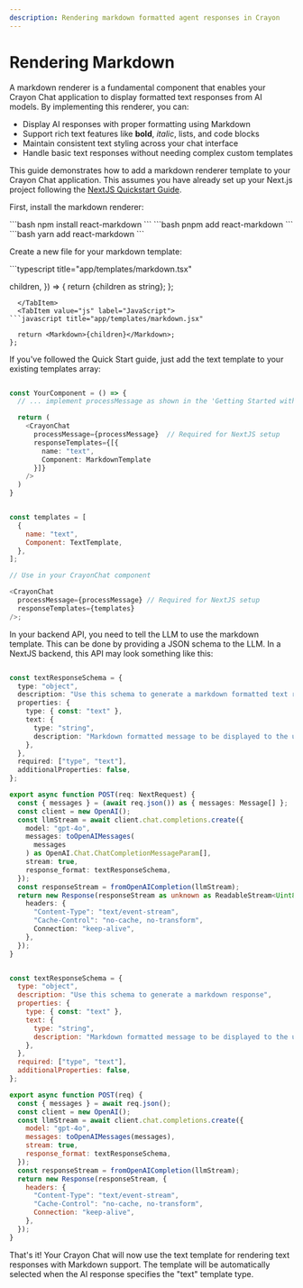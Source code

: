 ```yaml
---
description: Rendering markdown formatted agent responses in Crayon
---
```



# Rendering Markdown

A markdown renderer is a fundamental component that enables your Crayon Chat application to display formatted text responses from AI models. By implementing this renderer, you can:

- Display AI responses with proper formatting using Markdown
- Support rich text features like **bold**, _italic_, lists, and code blocks
- Maintain consistent text styling across your chat interface
- Handle basic text responses without needing complex custom templates

This guide demonstrates how to add a markdown renderer template to your Crayon Chat application. This assumes you have already set up your Next.js project following
the [NextJS Quickstart Guide](/quickstart/002-nextjs.mdx).

<Steps>

<Step title="Install Required Dependencies">

First, install the markdown renderer:

<Tabs groupId="js-package-manager">
  <TabItem value="npm" label="npm">
    ```bash npm install react-markdown ```
  </TabItem>
  <TabItem value="pnpm" label="pnpm">
    ```bash pnpm add react-markdown ```
  </TabItem>
  <TabItem value="yarn" label="yarn">
    ```bash yarn add react-markdown ```
  </TabItem>
</Tabs>

</Step>

<Step title="Create Markdown Template">

Create a new file for your markdown template:

<Tabs groupId="frontend-lang">
  <TabItem value="ts" label="TypeScript">
```typescript title="app/templates/markdown.tsx"

  children,
}) => {
  return <Markdown>{children as string}</Markdown>;
};
```
  </TabItem>
  <TabItem value="js" label="JavaScript">
```javascript title="app/templates/markdown.jsx"

  return <Markdown>{children}</Markdown>;
};
```
  </TabItem>
</Tabs>

</Step>

<Step title="Update Your Page Component">

If you've followed the Quick Start guide, just add the text template to your existing templates array:

<Tabs groupId="frontend-lang">
  <TabItem value="ts" label="TypeScript">

```typescript title="app/page.tsx"

const YourComponent = () => {
  // ... implement processMessage as shown in the 'Getting Started with Crayon' guide

  return (
    <CrayonChat
      processMessage={processMessage}  // Required for NextJS setup
      responseTemplates={[{
        name: "text",
        Component: MarkdownTemplate
      }]}
    />
  )
}
```

  </TabItem>
  <TabItem value="js" label="JavaScript">

```javascript title="app/page.jsx"

const templates = [
  {
    name: "text",
    Component: TextTemplate,
  },
];

// Use in your CrayonChat component

<CrayonChat
  processMessage={processMessage} // Required for NextJS setup
  responseTemplates={templates}
/>;
```

  </TabItem>
</Tabs>

</Step>

<Step title="Update your backend API to tell the LLM to use the markdown template">

In your backend API, you need to tell the LLM to use the markdown template. This can be done by providing a JSON schema to the LLM. In a NextJS backend, this API may look
something like this:

<Tabs groupId='frontend-lang'>

<TabItem value="ts" label="TypeScript">

```ts

const textResponseSchema = {
  type: "object",
  description: "Use this schema to generate a markdown formatted text response",
  properties: {
    type: { const: "text" },
    text: {
      type: "string",
      description: "Markdown formatted message to be displayed to the user",
    },
  },
  required: ["type", "text"],
  additionalProperties: false,
};

export async function POST(req: NextRequest) {
  const { messages } = (await req.json()) as { messages: Message[] };
  const client = new OpenAI();
  const llmStream = await client.chat.completions.create({
    model: "gpt-4o",
    messages: toOpenAIMessages(
      messages
    ) as OpenAI.Chat.ChatCompletionMessageParam[],
    stream: true,
    response_format: textResponseSchema,
  });
  const responseStream = fromOpenAICompletion(llmStream);
  return new Response(responseStream as unknown as ReadableStream<Uint8Array>, {
    headers: {
      "Content-Type": "text/event-stream",
      "Cache-Control": "no-cache, no-transform",
      Connection: "keep-alive",
    },
  });
}
```

</TabItem>

<TabItem value="js" label="JavaScript">

```js

const textResponseSchema = {
  type: "object",
  description: "Use this schema to generate a markdown response",
  properties: {
    type: { const: "text" },
    text: {
      type: "string",
      description: "Markdown formatted message to be displayed to the user",
    },
  },
  required: ["type", "text"],
  additionalProperties: false,
};

export async function POST(req) {
  const { messages } = await req.json();
  const client = new OpenAI();
  const llmStream = await client.chat.completions.create({
    model: "gpt-4o",
    messages: toOpenAIMessages(messages),
    stream: true,
    response_format: textResponseSchema,
  });
  const responseStream = fromOpenAICompletion(llmStream);
  return new Response(responseStream, {
    headers: {
      "Content-Type": "text/event-stream",
      "Cache-Control": "no-cache, no-transform",
      Connection: "keep-alive",
    },
  });
}
```

</TabItem>

</Tabs>

</Step>

</Steps>

That's it! Your Crayon Chat will now use the text template for rendering text responses with Markdown support. The template will be automatically selected when the AI response specifies the "text" template type.
